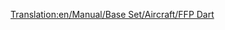 [[Translation:en/Manual/Base Set/Aircraft/FFP Dart]]

{{es/Manual/Aeronaves|Nombre=FFP Dart
|Imagen=[[File:en/Manual/Base Set/Aircraft/AërospatialeSE-310Caravelle.png|FPP Dart]]
|Precio=65.624 € (32.812 £)
|Velocidad=947 km/h (592 mph)
|Coste-anual=7.312 € (3,656 £)
|Diseño=1955
|Duración=18
|Capacidad=90 pasajeros y 10 sacos de correo
|
|Descripción=Una capacidad muy superior a los aviones anteriores, pero una vida más baja y precios más altos pueden disuadir a los nuevos jugadores.
|Vida-real=Aérospatiale SE-310 Caravelle
}}